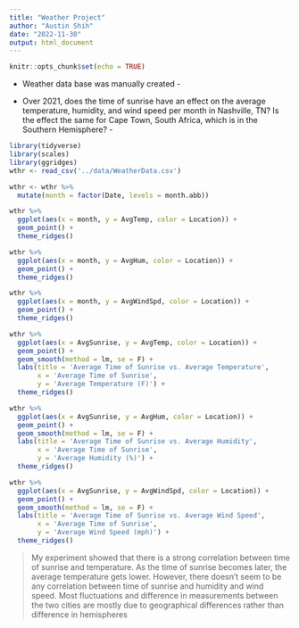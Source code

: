 ```yaml
---
title: "Weather Project"
author: "Austin Shih"
date: "2022-11-30"
output: html_document
---
```


```r
knitr::opts_chunk$set(echo = TRUE)
```

  - Weather data base was manually created - 

 - Over 2021, does the time of sunrise have an effect on the average temperature, humidity, and wind speed per month in Nashville, TN? Is the effect the same for Cape Town, South Africa, which is in the Southern Hemisphere? - 

```r
library(tidyverse)
library(scales)
library(ggridges)
wthr <- read_csv('../data/WeatherData.csv')

wthr <- wthr %>%
  mutate(month = factor(Date, levels = month.abb))

wthr %>%
  ggplot(aes(x = month, y = AvgTemp, color = Location)) + 
  geom_point() + 
  theme_ridges()

wthr %>%
  ggplot(aes(x = month, y = AvgHum, color = Location)) + 
  geom_point() + 
  theme_ridges()

wthr %>%
  ggplot(aes(x = month, y = AvgWindSpd, color = Location)) + 
  geom_point() + 
  theme_ridges()

wthr %>%
  ggplot(aes(x = AvgSunrise, y = AvgTemp, color = Location)) + 
  geom_point() + 
  geom_smooth(method = lm, se = F) + 
  labs(title = 'Average Time of Sunrise vs. Average Temperature', 
       x = 'Average Time of Sunrise', 
       y = 'Average Temperature (F)') + 
  theme_ridges()

wthr %>%
  ggplot(aes(x = AvgSunrise, y = AvgHum, color = Location)) + 
  geom_point() + 
  geom_smooth(method = lm, se = F) + 
  labs(title = 'Average Time of Sunrise vs. Average Humidity', 
       x = 'Average Time of Sunrise', 
       y = 'Average Humidity (%)') + 
  theme_ridges()

wthr %>%
  ggplot(aes(x = AvgSunrise, y = AvgWindSpd, color = Location)) + 
  geom_point() + 
  geom_smooth(method = lm, se = F) + 
  labs(title = 'Average Time of Sunrise vs. Average Wind Speed', 
       x = 'Average Time of Sunrise', 
       y = 'Average Wind Speed (mph)') + 
  theme_ridges() 
```

> My experiment showed that there is a strong correlation between time of sunrise and temperature. As the time of sunrise becomes later, the average temperature gets lower. However, there doesn’t seem to be any correlation between time of sunrise and humidity and wind speed. Most fluctuations and difference in measurements between the two cities are mostly due to geographical differences rather than difference in hemispheres 
